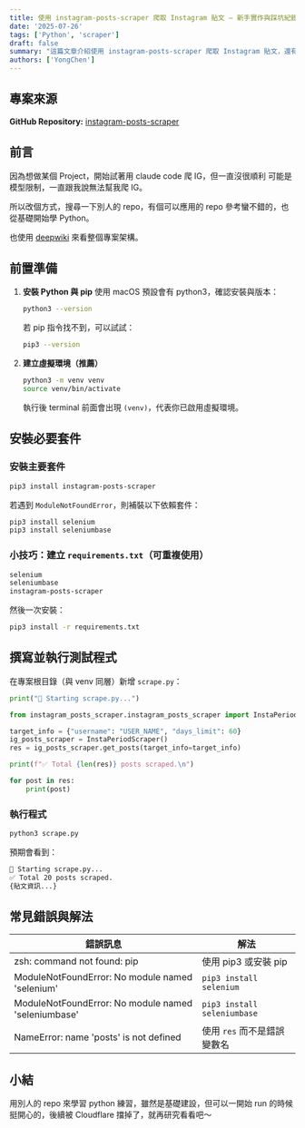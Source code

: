 ```yaml
---
title: 使用 instagram-posts-scraper 爬取 Instagram 貼文 — 新手實作與踩坑紀錄
date: '2025-07-26'
tags: ['Python', 'scraper']
draft: false
summary: "這篇文章介紹使用 instagram-posts-scraper 爬取 Instagram 貼文，還有初學 Python 的記錄"
authors: ['YongChen']
---
```


## 專案來源
**GitHub Repository:** [instagram-posts-scraper](https://github.com/FaustRen/instagram-posts-scraper)

## 前言
因為想做某個 Project，開始試著用 claude code 爬 IG，但一直沒很順利
可能是模型限制，一直跟我說無法幫我爬 IG。

所以改個方式，搜尋一下別人的 repo，有個可以應用的 repo 參考蠻不錯的，也從基礎開始學 Python。

也使用 [deepwiki](https://deepwiki.com/FaustRen/instagram-posts-scraper?tab=readme-ov-file) 來看整個專案架構。

## 前置準備
1. **安裝 Python 與 pip**
   使用 macOS 預設會有 python3，確認安裝與版本：
   ```bash
   python3 --version
   ```
   若 pip 指令找不到，可以試試：
   ```bash
   pip3 --version
   ```

2. **建立虛擬環境（推薦）**
   ```bash
   python3 -m venv venv
   source venv/bin/activate
   ```
   執行後 terminal 前面會出現 `(venv)`，代表你已啟用虛擬環境。

## 安裝必要套件
### 安裝主要套件
```bash
pip3 install instagram-posts-scraper
```
若遇到 `ModuleNotFoundError`，則補裝以下依賴套件：
```bash
pip3 install selenium
pip3 install seleniumbase
```

### 小技巧：建立 `requirements.txt`（可重複使用）
```txt
selenium
seleniumbase
instagram-posts-scraper
```
然後一次安裝：
```bash
pip3 install -r requirements.txt
```

## 撰寫並執行測試程式
在專案根目錄（與 venv 同層）新增 `scrape.py`：
```python
print("🚀 Starting scrape.py...")

from instagram_posts_scraper.instagram_posts_scraper import InstaPeriodScraper

target_info = {"username": "USER_NAME", "days_limit": 60}
ig_posts_scraper = InstaPeriodScraper()
res = ig_posts_scraper.get_posts(target_info=target_info)

print(f"✅ Total {len(res)} posts scraped.\n")

for post in res:
    print(post)
```

### 執行程式
```bash
python3 scrape.py
```
預期會看到：
```bash
🚀 Starting scrape.py...
✅ Total 20 posts scraped.
{貼文資訊...}
```

## 常見錯誤與解法
| 錯誤訊息 | 解法 |
| -------- | ---- |
| zsh: command not found: pip | 使用 pip3 或安裝 pip |
| ModuleNotFoundError: No module named 'selenium' | `pip3 install selenium` |
| ModuleNotFoundError: No module named 'seleniumbase' | `pip3 install seleniumbase` |
| NameError: name 'posts' is not defined | 使用 `res` 而不是錯誤變數名 |

## 小結
用別人的 repo 來學習 python 練習，雖然是基礎建設，但可以一開始 run 的時候挺開心的，後續被 Cloudflare 擋掉了，就再研究看看吧～
